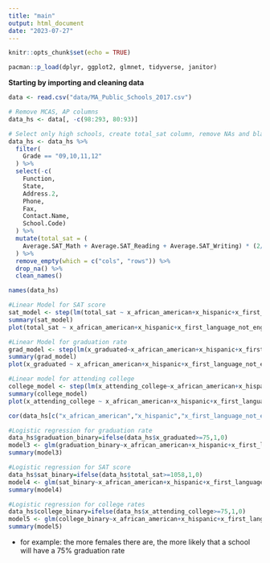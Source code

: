```yaml
---
title: "main"
output: html_document
date: "2023-07-27"
---
```


```r
knitr::opts_chunk$set(echo = TRUE)

pacman::p_load(dplyr, ggplot2, glmnet, tidyverse, janitor)
```

**Starting by importing and cleaning data**

```r
data <- read.csv("data/MA_Public_Schools_2017.csv")

# Remove MCAS, AP columns
data_hs <- data[, -c(98:293, 80:93)]

# Select only high schools, create total_sat column, remove NAs and blank vals, clean column names
data_hs <- data_hs %>% 
  filter(
    Grade == "09,10,11,12"
  ) %>% 
  select(-c(
    Function, 
    State, 
    Address.2, 
    Phone, 
    Fax, 
    Contact.Name, 
    School.Code)
  ) %>%
  mutate(total_sat = (
    Average.SAT_Math + Average.SAT_Reading + Average.SAT_Writing) * (2/3)
  ) %>% 
  remove_empty(which = c("cols", "rows")) %>% 
  drop_na() %>%
  clean_names()

names(data_hs)
```



```r
#Linear Model for SAT score
sat_model <- step(lm(total_sat ~ x_african_american+x_hispanic+x_first_language_not_english+students_with_disabilities+x_females, data=data_hs), direction="backward")
summary(sat_model)
plot(total_sat ~ x_african_american+x_hispanic+x_first_language_not_english+students_with_disabilities+x_females, data=data_hs)
```


```r
#Linear Model for graduation rate
grad_model <- step(lm(x_graduated~x_african_american+x_hispanic+x_first_language_not_english+students_with_disabilities+x_females, data=data_hs),direction = "backward")
summary(grad_model)
plot(x_graduated ~ x_african_american+x_hispanic+x_first_language_not_english+students_with_disabilities+x_females, data=data_hs)
```

```r
#Linear model for attending college
college_model <- step(lm(x_attending_college~x_african_american+x_hispanic+x_first_language_not_english+students_with_disabilities+x_females, data=data_hs),direction = "backward")
summary(college_model)
plot(x_attending_college ~ x_african_american+x_hispanic+x_first_language_not_english+students_with_disabilities+x_females, data=data_hs)
```


```r
cor(data_hs[c("x_african_american","x_hispanic","x_first_language_not_english","students_with_disabilities","x_females","x_graduated","total_sat","x_attending_college")])
```


```r
#Logistic regression for graduation rate
data_hs$graduation_binary=ifelse(data_hs$x_graduated>=75,1,0)
model3 <- glm(graduation_binary~x_african_american+x_hispanic+x_first_language_not_english+students_with_disabilities+x_females, data=data_hs, family="binomial")
summary(model3)
```
```r
#Logistic regression for SAT score
data_hs$sat_binary=ifelse(data_hs$total_sat>=1058,1,0)
model4 <- glm(sat_binary~x_african_american+x_hispanic+x_first_language_not_english+students_with_disabilities+x_females, data=data_hs, family="binomial")
summary(model4)
```

```r
#Logistic regression for college rates
data_hs$college_binary=ifelse(data_hs$x_attending_college>=75,1,0)
model5 <- glm(college_binary~x_african_american+x_hispanic+x_first_language_not_english+students_with_disabilities+x_females, data=data_hs, family="binomial")
summary(model5)
```
- for example: the more females there are, the more likely that a school will have a 75% graduation rate